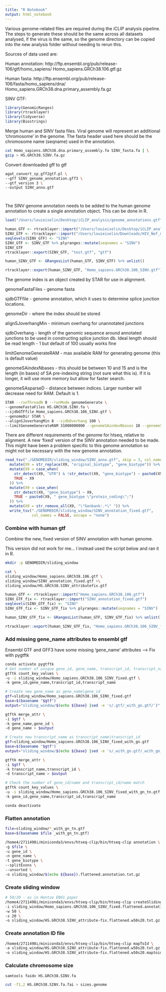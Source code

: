 ```yaml
---
title: "R Notebook"
output: html_notebook
---
```



Various genome-related files are required during the iCLIP analysis pipeline.
The steps to generate these should be the same across all datasets analysed, if the virus is the same, so the genome directory can be copied into the new analysis folder without needing to rerun this.

Sources of data used are:

Human annotation: http://ftp.ensembl.org/pub/release-106/gtf/homo_sapiens/
Homo_sapiens.GRCh38.106.gtf.gz

Human fasta: http://ftp.ensembl.org/pub/release-106/fasta/homo_sapiens/dna/ Homo_sapiens.GRCh38.dna.primary_assembly.fa.gz

SINV GTF:



```r
library(GenomicRanges)
library(rtracklayer)
library(tidyverse)
library(Biostrings)
```

Merge human and SINV fasta files. Viral genome will represent an additional 'chromosome' in the genome. The fasta header used here should be the chromosome name (seqname) used in the annotation.

```bash
cat Homo_sapiens.GRCh38.dna.primary_assembly.fa SINV_fasta.fa | \
gzip > HS.GRCh38.SINV.fa.gz


```

Convert downloaded gff to gtf
```bash
agat_convert_sp_gff2gtf.pl \
--gff SINV_genome_annotation.gff3 \
--gtf_version 3 \
--output SINV_anno.gtf




```

The SINV genome annotation needs to be added to the human genome annotation to create a single annotation object. 
This can be done in R.

```r

load("/Users/louieiselin/Desktop/iCLIP_analysis/genome_annotations.gtf")

human_GTF <- rtracklayer::import("/Users/louieiselin/Desktop/iCLIP_analysis/genome_annotations.gtf")
SINV_GTF <- rtracklayer::import("/Users/louieiselin/Downloads/HIV_Nef_mCh_Marko.gff3")
seqlevels(SINV_GTF) <- "SINV"
SINV_GTF <- SINV_GTF %>% plyranges::mutate(seqnames = "SINV")
SINV_GTF
rtracklayer::export(SINV_GTF, "test.gtf", "gtf")

human_SINV_GTF <- GRangesList(human_GTF, SINV_GTF) %>% unlist()

rtracklayer::export(human_SINV_GTF, "Homo_sapiens.GRCh38.106_SINV.gtf")
```

The genome index is an object created by STAR for use in alignment. 

genomeFastaFiles - genome fasta 

sjdbGTFfile - genome annotation, which it uses to determine splice junction locations.

genomeDir - where the index should be stored

alignSJoverhangMin - minimum overhang for unannotated junctions

sjdbOverhang - length of the genomic sequence around annotated junctions to be used in constructing splice junction db. Ideal length should be read length - 1 but default of 100 usually works fine

limitGenomeGenerateRAM - max available RAM for generating genome (this is default value)

genomeSAindexNbases - this should be between 10 and 15 and is the length (in bases) of SA pre-indexing string (not sure what this is). If it is longer, it will use more memory but allow for faster search.

genomeSAsparseD - distance between indices. Larger number will decrease need for RAM. Default is 1.


```bash
STAR --runThreadN 8 --runMode genomeGenerate \
--genomeFastaFiles HS.GRCh38.SINV.fa \
--sjdbGTFfile Homo_sapiens.GRCh38.106_SINV.gtf \
--genomeDir STAR \
--alignSJoverhangMin 8 --sjdbOverhang 100 \
--limitGenomeGenerateRAM 31000000000 --genomeSAindexNbases 10 --genomeSAsparseD 4
```


There are different requirements of the genome for htseq, relative to alignment. A new 'fixed' version of the SINV annotation needed to be made. This might have been a problem specific to this genome annotation so might not be necessary with the new genome annotation.

```r
read_tsv("./GENOMEDIR/sliding_window/SINV_anno.gtf", skip = 3, col_names = FALSE) %>%
  mutate(X9 = str_replace(X9, "original_biotype", "gene_biotype")) %>%
  mutate(X9 = case_when(
    str_detect(X9, "UTR") & !str_detect(X9, "gene_biotype") ~ paste0(X9, " gene_biotype \"rna\";"),
    TRUE ~ X9
  )) %>%
  mutate(X9 = case_when(
    str_detect(X9, "gene_biotype") ~ X9,
    TRUE ~ paste0(X9, " gene_biotype \"protein_coding\";")
  )) %>%
  mutate(X9 = str_remove_all(X9, "\"Genbank:.*\" ")) %>%
  write_tsv("./GENOMEDIR/sliding_window/SINV_annotation_fixed.gtf", 
            col_names = FALSE, escape = "none")
```

### Combine with human gtf

Combine the new, fixed version of SINV annotation with human genome. 

This version did not work for me... I instead used the script below and ran it in R.
```bash
mkdir -p GENOMEDIR/sliding_window

cat \
sliding_window/Homo_sapiens.GRCh38.106.gtf \
sliding_window/SINV_annotation_fixed.gtf >\
sliding_window/HS.GRCh38.SINV_attributefix.gtf

```


```r

human_GTF <- rtracklayer::import("Homo_sapiens.GRCh38.106.gtf")
SINV_GTF_fix <- rtracklayer::import("SINV_annotation_fixed.gtf")
seqlevels(SINV_GTF_fix) <- "SINV"
SINV_GTF_fix <- SINV_GTF_fix %>% plyranges::mutate(seqnames = "SINV")

human_SINV_GTF_fix <- GRangesList(human_GTF, SINV_GTF_fix) %>% unlist()

rtracklayer::export(human_SINV_GTF_fix, "Homo_sapiens.GRCh38.106_SINV_fixed.gtf")

```


### Add missing gene_name attributes to ensembl gtf
Ensembl GTF and GFF3 have some missing 'gene_name' attributes --> Fix with pygtftk  

```bash
conda activate pygtftk
# Get number of unique gene_id, gene_name, transcript_id, transcript_name (to check #gene_name < gene_id; #transcript_name < transcript_id)
gtftk count_key_values \
-u -i sliding_window/Homo_sapiens.GRCh38.106_SINV_fixed.gtf \
-k gene_id,gene_name,transcript_id,transcript_name

# Create new gene_name as gene_name|gene_id
gtf=sliding_window/Homo_sapiens.GRCh38.106_SINV_fixed.gtf
base=$(basename "$gtf")
output="sliding_window/$(echo ${base} |sed -e 's/.gtf/_with_gn.gtf/')"

gtftk merge_attr \
-i $gtf \
-k gene_name,gene_id \
-d gene_name > $output

# Create new transcript_name as transcript_name|transcript_id
gtf=sliding_window/Homo_sapiens.GRCh38.106_SINV_fixed_with_gn.gtf
base=$(basename "$gtf")
output="sliding_window/$(echo ${base} |sed -e 's/_with_gn.gtf/_with_gn_tn.gtf/')"

gtftk merge_attr \
-i $gtf \
-k transcript_name,transcript_id \
-d transcript_name > $output

# Check the number of gene_id/name and transcript_id/name match
gtftk count_key_values \
-u -i sliding_window/Homo_sapiens.GRCh38.106_SINV_fixed_with_gn_tn.gtf \
-k gene_id,gene_name,transcript_id,transcript_name

conda deactivate

```

### Flatten annotation

```bash
file=sliding_window/*_with_gn_tn.gtf
base=$(basename $file _with_gn_tn.gtf)

/home4/2711498i/miniconda3/envs/htseq-clip/bin/htseq-clip annotation \
-g $file \
-u gene_id \
-n gene_name \
-t gene_biotype \
--splitExons \
--unsorted \
-o sliding_window/$(echo ${base}).flattened.annotation.txt.gz

```

### Create sliding window

```bash
# 50/20 - as in Hentze ENO1 paper
/home4/2711498i/miniconda3/envs/htseq-clip/bin/htseq-clip createSlidingWindows \
-i sliding_window/Homo_sapiens.GRCh38.106_SINV_fixed.flattened.annotation.txt.gz \
-w 50 \
-s 20 \
-o sliding_window/HS.GRCh38.SINV_attribute-fix.flattened.w50s20.txt.gz

```

### Create annotation ID file

```bash
/home4/2711498i/miniconda3/envs/htseq-clip/bin/htseq-clip mapToId \
-a sliding_window/HS.GRCh38.SINV_attribute-fix.flattened.w50s20.txt.gz \
-o sliding_window/HS.GRCh38.SINV_attribute-fix.flattened.w50s20.maptoid.txt.gz

```

### Calculate chromosome size 

```bash
samtools faidx HS.GRCh38.SINV.fa

cut -f1,2 HS.GRCh38.SINV.fa.fai > sizes.genome
```

